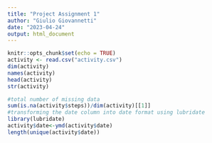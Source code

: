 ```yaml
---
title: "Project Assignment 1"
author: "Giulio Giovannetti"
date: "2023-04-24"
output: html_document
---
```


```r
knitr::opts_chunk$set(echo = TRUE)
activity <- read.csv("activity.csv")
dim(activity)
names(activity)
head(activity)
str(activity)
```

```r
#total number of missing data
sum(is.na(activity$steps))/dim(activity)[[1]]
#transforming the date column into date format using lubridate
library(lubridate)
activity$date<-ymd(activity$date)
length(unique(activity$date))
```
